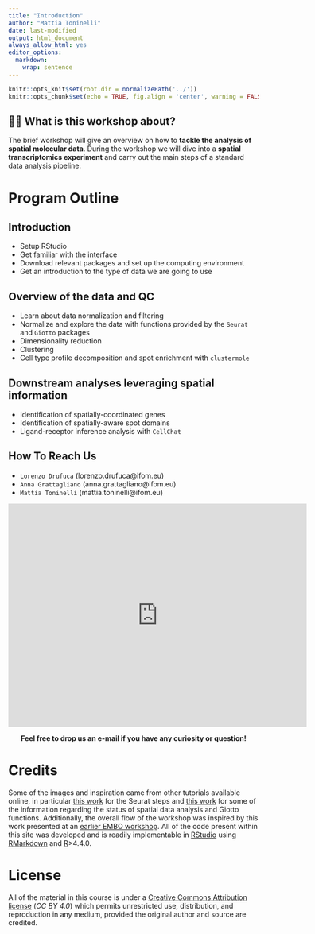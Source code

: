 ```yaml
---
title: "Introduction"
author: "Mattia Toninelli"
date: last-modified 
output: html_document
always_allow_html: yes
editor_options: 
  markdown: 
    wrap: sentence
---
```


```r
knitr::opts_knit$set(root.dir = normalizePath('../'))
knitr::opts_chunk$set(echo = TRUE, fig.align = 'center', warning = FALSE, message = FALSE)
```

## 👋🏻 What is this workshop about? 
The brief workshop will give an overview on how to **tackle the analysis of spatial molecular data**. During the workshop we will dive into a **spatial transcriptomics experiment** and carry out the main steps of a standard data analysis pipeline.

# Program Outline

## Introduction 
- Setup RStudio
- Get familiar with the interface
- Download relevant packages and set up the computing environment
- Get an introduction to the type of data we are going to use

## Overview of the data and QC
- Learn about data normalization and filtering
- Normalize and explore the data with functions provided by the `Seurat` and `Giotto` packages
- Dimensionality reduction
- Clustering
- Cell type profile decomposition and spot enrichment with `clustermole`

## Downstream analyses leveraging spatial information
- Identification of spatially-coordinated genes
- Identification of spatially-aware spot domains
- Ligand-receptor inference analysis with `CellChat`

## How To Reach Us

- `Lorenzo Drufuca` (lorenzo.drufuca@ifom.eu)
- `Anna Grattagliano` (anna.grattagliano@ifom.eu)
- `Mattia Toninelli` (mattia.toninelli@ifom.eu)

<center>

<iframe src="https://www.google.com/maps/embed?pb=!1m18!1m12!1m3!1d2799.3904457401086!2d9.203071399999999!3d45.44178759999999!2m3!1f0!2f0!3f0!3m2!1i1024!2i768!4f13.1!3m3!1m2!1s0x4786c43e4304a3f5%3A0x80ca5dcc8bef68!2sIFOM%20%E2%80%A2%20Istituto%20Fondazione%20di%20Oncologia%20Molecolare%20ETS!5e0!3m2!1sit!2sit!4v1680169870014!5m2!1sit!2sit" width="600" height="450" style="border:0;" allowfullscreen="" loading="lazy" referrerpolicy="no-referrer-when-downgrade"></iframe>

**Feel free to drop us an e-mail if you have any curiosity or question!**

</center>

# Credits
Some of the images and inspiration came from other tutorials available online, in particular [this work](https://satijalab.org/seurat/articles/spatial_vignette.html) for the Seurat steps and [this work](https://drieslab.github.io/giotto_workshop_2024/introduction-to-the-giotto-package.html) for some of the information regarding the status of spatial data analysis and Giotto functions. Additionally, the overall flow of the workshop was inspired by this work presented at an [earlier EMBO workshop](https://meetings.embo.org/event/24-cancer-bio). All of the code present within this site was developed and is readily implementable in [RStudio](https://posit.co/) using [RMarkdown](https://rmarkdown.rstudio.com/) and [R](https://www.r-project.org/)>4.4.0.

# License
All of the material in this course is under a [Creative Commons Attribution license](https://creativecommons.org/licenses/by/4.0/) (_CC BY 4.0_) which permits unrestricted use, distribution, and reproduction in any medium, provided the original author and source are credited.